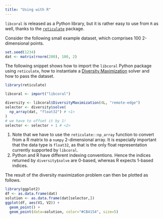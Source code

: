 ```yaml
---
title: "Using with R"
---
```


`libcoral` is released as a Python library, but it is rather easy to use from `R` as well, thanks to
the [`reticulate`](https://rstudio.github.io/reticulate/) package.

Consider the following small example dataset, which comprises 100 2-dimensional points.

```r
set.seed(1234)
dat <- matrix(rnorm(200), 100, 2)
```

The following snippet shows how to import the `libcoral` Python package using `reticulate`,
how to instantiate a [Diversity Maximization](/diversity.html) solver and how to pass the
dataset.

```r
library(reticulate)

libcoral <- import("libcoral")

diversity <- libcoral$DiversityMaximization(4L, "remote-edge")
selector <- diversity$solve(
  np_array(dat, "float32") # <1>
)
# we have to offset it by 1!
selector <- selector + 1 # <2>
```
1. Note that we have to use the `reticulate::np_array` function to convert from a R matrix to a `numpy` 2-dimensional array. It is especially important that the data type is `float32`, as that is the only float representation currently supported by `libcoral`.
2. Python and R have different indexing conventions. Hence the indices returned by `diversity$solve` are 0-based, whereas R expects 1-based indices.

The result of the diversity maximization problem can then be plotted as follows.

```r
library(ggplot2)
df <- as.data.frame(dat)
solution <- as.data.frame(dat[selector,])
ggplot(df, aes(V1, V2)) +
  geom_point() +
  geom_point(data=solution, color="#CB4154", size=5)
```

